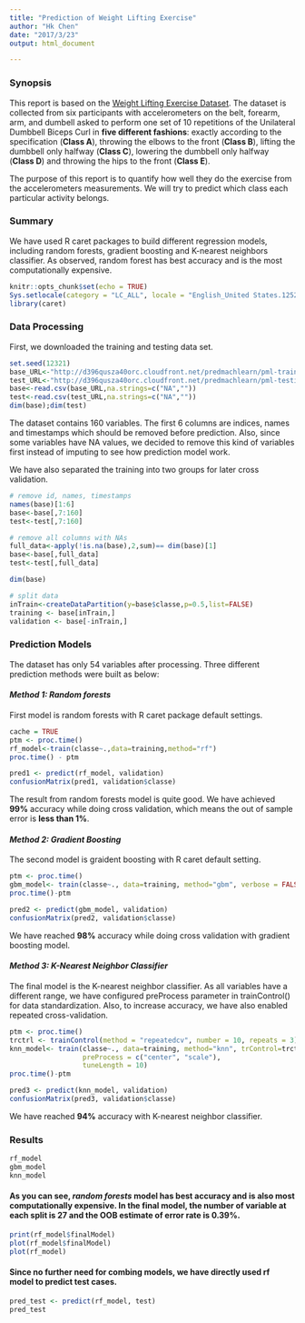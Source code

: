 ```yaml
---
title: "Prediction of Weight Lifting Exercise"
author: "Hk Chen"
date: "2017/3/23"
output: html_document

---
```

### Synopsis

This report is based on the [Weight Lifting Exercise Dataset](http://groupware.les.inf.puc-rio.br/har). The dataset is collected from six participants with accelerometers on the belt, forearm, arm, and dumbell asked to perform one set of 10 repetitions of the Unilateral Dumbbell Biceps Curl in **five different fashions**: exactly according to the specification (**Class A**), throwing the elbows to the front (**Class B**), lifting the dumbbell only halfway (**Class C**), lowering the dumbbell only halfway (**Class D**) and throwing the hips to the front (**Class E**).

The purpose of this report is to quantify how well they do the exercise from the accelerometers measurements. We will try to predict which class each particular activity belongs.

### Summary
We have used R caret packages to build different regression models, including random forests, gradient boosting and K-nearest neighbors classifier. As observed,
random forest has best accuracy and is the most computationally expensive.

```r
knitr::opts_chunk$set(echo = TRUE)
Sys.setlocale(category = "LC_ALL", locale = "English_United States.1252")
library(caret)
```

### Data Processing

First, we downloaded the training and testing data set.
```r
set.seed(12321)
base_URL<-"http://d396qusza40orc.cloudfront.net/predmachlearn/pml-training.csv"
test_URL<-"http://d396qusza40orc.cloudfront.net/predmachlearn/pml-testing.csv"
base<-read.csv(base_URL,na.strings=c("NA",""))
test<-read.csv(test_URL,na.strings=c("NA",""))
dim(base);dim(test)
```

The dataset contains 160 variables. The first 6 columns are indices, names and timestamps which should be removed before prediction. Also, since some variables have NA values, we decided to remove this kind of variables first instead of imputing to see how prediction model work.

We have also separated the training into two groups for later cross validation.

```r
# remove id, names, timestamps
names(base)[1:6]
base<-base[,7:160]
test<-test[,7:160]

# remove all columns with NAs
full_data<-apply(!is.na(base),2,sum)== dim(base)[1]
base<-base[,full_data]
test<-test[,full_data]

dim(base)

# split data
inTrain<-createDataPartition(y=base$classe,p=0.5,list=FALSE)
training <- base[inTrain,]
validation <- base[-inTrain,]
```

### Prediction Models

The dataset has only 54 variables after processing. Three different prediction methods were built as below:

#### *Method 1: Random forests*

First model is random forests with R caret package default settings.

```r
cache = TRUE
ptm <- proc.time()
rf_model<-train(classe~.,data=training,method="rf")
proc.time() - ptm
```

```r
pred1 <- predict(rf_model, validation)
confusionMatrix(pred1, validation$classe)
```

The result from random forests model is quite good. We have achieved **99%** accuracy while doing cross validation, which means the out of sample error is **less than 1%**.


#### *Method 2: Gradient Boosting*

The second model is graident boosting with R caret default setting.

```r
ptm <- proc.time()
gbm_model<- train(classe~., data=training, method="gbm", verbose = FALSE)
proc.time()-ptm
```

```r
pred2 <- predict(gbm_model, validation)
confusionMatrix(pred2, validation$classe)
```

We have reached **98%** accuracy while doing cross validation with gradient boosting model.

#### *Method 3: K-Nearest Neighbor Classifier *

The final model is the K-nearest neighbor classifier. As all variables have a different range, we have configured preProcess parameter in trainControl() for data standardization. Also, to increase accuracy, we have also enabled repeated cross-validation.

```r
ptm <- proc.time()
trctrl <- trainControl(method = "repeatedcv", number = 10, repeats = 3)
knn_model<- train(classe~., data=training, method="knn", trControl=trctrl,
                  preProcess = c("center", "scale"),
                  tuneLength = 10)
proc.time()-ptm
```

```r
pred3 <- predict(knn_model, validation)
confusionMatrix(pred3, validation$classe)
```

We have reached **94%** accuracy with K-nearest neighbor classifier.


### Results

```r
rf_model
gbm_model
knn_model
```

#### As you can see, *random forests* model has best accuracy and is also most computationally expensive. In the final model, the number of variable at each split is 27 and the OOB estimate of error rate is 0.39%.

```r
print(rf_model$finalModel)
plot(rf_model$finalModel)
plot(rf_model)
```


#### Since no further need for combing models, we have directly used rf model to predict test cases.

```r
pred_test <- predict(rf_model, test)
pred_test
```
